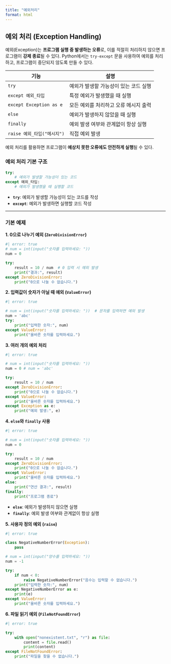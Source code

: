 ```yaml
---
title: "예외처리"
format: html
---
```


## 예외 처리 (Exception Handling)  

예외(Exception)는 **프로그램 실행 중 발생하는 오류**로, 이를 적절히 처리하지 않으면 프로그램이 **강제 종료**될 수 있다. Python에서는 `try-except` 문을 사용하여 예외를 처리하고, 프로그램이 중단되지 않도록 만들 수 있다.  

| 기능 | 설명 |
|------|------|
| `try` | 예외가 발생할 가능성이 있는 코드 실행 |
| `except 예외_타입` | 특정 예외가 발생했을 때 실행 |
| `except Exception as e` | 모든 예외를 처리하고 오류 메시지 출력 |
| `else` | 예외가 발생하지 않았을 때 실행 |
| `finally` | 예외 발생 여부와 관계없이 항상 실행 |
| `raise 예외_타입("메시지")` | 직접 예외 발생 |

예외 처리를 활용하면 프로그램이 **예상치 못한 오류에도 안전하게 실행**될 수 있다.

### 예외 처리 기본 구조  

```python
try:
    # 예외가 발생할 가능성이 있는 코드
except 예외_타입:
    # 예외가 발생했을 때 실행할 코드
```

- **`try`**: 예외가 발생할 가능성이 있는 코드를 작성  
- **`except`**: 예외가 발생하면 실행할 코드 작성  

---

### 기본 예제  

**1. 0으로 나누기 예외 (`ZeroDivisionError`)**  

```python
#| error: true
# num = int(input("숫자를 입력하세요: "))
num = 0

try:
    result = 10 / num  # 0 입력 시 예외 발생
    print("결과:", result)
except ZeroDivisionError:
    print("0으로 나눌 수 없습니다.")
```

**2. 입력값이 숫자가 아닐 때 예외 (`ValueError`)**  

```python
#| error: true

# num = int(input("숫자를 입력하세요: "))  # 문자를 입력하면 예외 발생
num = 'abc'
try:
    print("입력한 숫자:", num)
except ValueError:
    print("올바른 숫자를 입력하세요.")
```

**3. 여러 개의 예외 처리**  

```python
#| error: true

# num = int(input("숫자를 입력하세요: "))
num = 0 # num = 'abc'

try:
    result = 10 / num
except ZeroDivisionError:
    print("0으로 나눌 수 없습니다.")
except ValueError:
    print("올바른 숫자를 입력하세요.")
except Exception as e:
    print("예외 발생:", e)
```


**4. `else`와 `finally` 사용**  

```python
#| error: true

# num = int(input("숫자를 입력하세요: "))
num = 0

try:
    result = 10 / num
except ZeroDivisionError:
    print("0으로 나눌 수 없습니다.")
except ValueError:
    print("올바른 숫자를 입력하세요.")
else:
    print("연산 결과:", result)
finally:
    print("프로그램 종료")
```

- **`else`**: 예외가 발생하지 않으면 실행  
- **`finally`**: 예외 발생 여부와 관계없이 항상 실행  


**5. 사용자 정의 예외 (`raise`)**  

```python
#| error: true

class NegativeNumberError(Exception):
    pass

# num = int(input("양수를 입력하세요: "))
num = -1

try:
    if num < 0:
        raise NegativeNumberError("음수는 입력할 수 없습니다.")
    print("입력한 숫자:", num)
except NegativeNumberError as e:
    print(e)
except ValueError:
    print("올바른 숫자를 입력하세요.")
```

**6. 파일 읽기 예외 (`FileNotFoundError`)**  

```python
#| error: true

try:
    with open("nonexistent.txt", "r") as file:
        content = file.read()
        print(content)
except FileNotFoundError:
    print("파일을 찾을 수 없습니다.")
```


